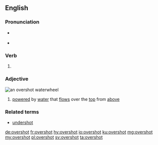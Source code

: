 ==English==

===Pronunciation===
* {{a|UK}} {{IPA|/ˈəʊ.vəˌʃɒt/|lang=en}}
* {{a|US}} {{IPA|/ˈoʊ.vɚˌʃɑt/|lang=en}}

===Verb===
{{head|en|verb form}}

# {{en-past of|overshoot}}

===Adjective===
[[File:Overshot water wheel schematic.svg|thumb|right|an '''overshot''' waterwheel]]
{{en-adj}}

# {{context|of a waterwheel|lang=en}} [[powered]] by [[water]] that [[flow]]s over the [[top]] from [[above]]

===Related terms===
* [[undershot]]

[[de:overshot]]
[[fr:overshot]]
[[hy:overshot]]
[[io:overshot]]
[[ku:overshot]]
[[mg:overshot]]
[[my:overshot]]
[[pl:overshot]]
[[sv:overshot]]
[[ta:overshot]]